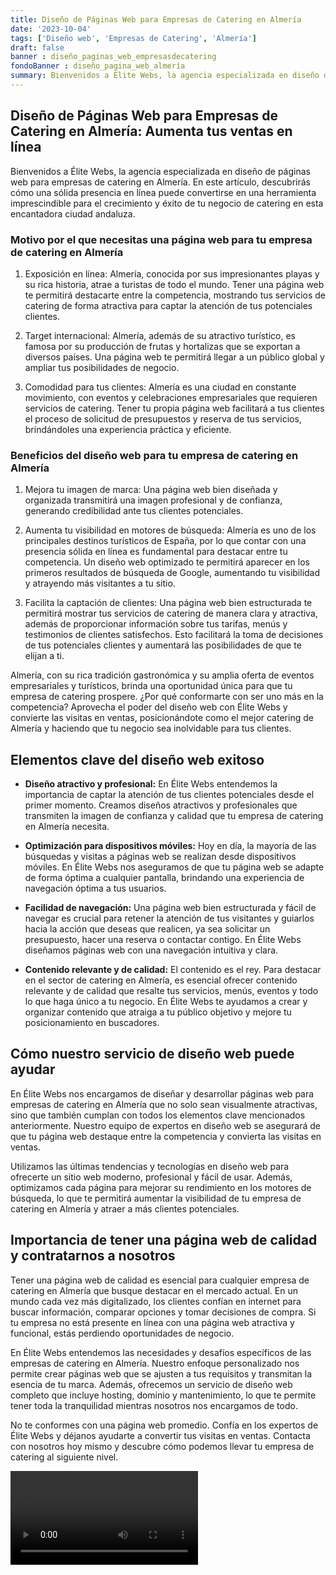 ```yaml
---
title: Diseño de Páginas Web para Empresas de Catering en Almería
date: '2023-10-04'
tags: ['Diseño web', 'Empresas de Catering', 'Almería']
draft: false
banner : diseño_paginas_web_empresasdecatering
fondoBanner : diseño_pagina_web_almería
summary: Bienvenidos a Élite Webs, la agencia especializada en diseño de páginas web para empresas de catering en Almería. En este artículo, descubrirás cómo una sólida presencia en línea puede convertirse en una herramienta imprescindible para el crecimiento y éxito de tu negocio de catering en esta encantadora ciudad andaluza.
---
```


## Diseño de Páginas Web para Empresas de Catering en Almería: Aumenta tus ventas en línea

Bienvenidos a Élite Webs, la agencia especializada en diseño de páginas web para empresas de catering en Almería. En este artículo, descubrirás cómo una sólida presencia en línea puede convertirse en una herramienta imprescindible para el crecimiento y éxito de tu negocio de catering en esta encantadora ciudad andaluza.

### Motivo por el que necesitas una página web para tu empresa de catering en Almería

1. Exposición en línea: Almería, conocida por sus impresionantes playas y su rica historia, atrae a turistas de todo el mundo. Tener una página web te permitirá destacarte entre la competencia, mostrando tus servicios de catering de forma atractiva para captar la atención de tus potenciales clientes.

2. Target internacional: Almería, además de su atractivo turístico, es famosa por su producción de frutas y hortalizas que se exportan a diversos países. Una página web te permitirá llegar a un público global y ampliar tus posibilidades de negocio.

3. Comodidad para tus clientes: Almería es una ciudad en constante movimiento, con eventos y celebraciones empresariales que requieren servicios de catering. Tener tu propia página web facilitará a tus clientes el proceso de solicitud de presupuestos y reserva de tus servicios, brindándoles una experiencia práctica y eficiente.

### Beneficios del diseño web para tu empresa de catering en Almería

1. Mejora tu imagen de marca: Una página web bien diseñada y organizada transmitirá una imagen profesional y de confianza, generando credibilidad ante tus clientes potenciales.

2. Aumenta tu visibilidad en motores de búsqueda: Almería es uno de los principales destinos turísticos de España, por lo que contar con una presencia sólida en línea es fundamental para destacar entre tu competencia. Un diseño web optimizado te permitirá aparecer en los primeros resultados de búsqueda de Google, aumentando tu visibilidad y atrayendo más visitantes a tu sitio.

3. Facilita la captación de clientes: Una página web bien estructurada te permitirá mostrar tus servicios de catering de manera clara y atractiva, además de proporcionar información sobre tus tarifas, menús y testimonios de clientes satisfechos. Esto facilitará la toma de decisiones de tus potenciales clientes y aumentará las posibilidades de que te elijan a ti.

Almería, con su rica tradición gastronómica y su amplia oferta de eventos empresariales y turísticos, brinda una oportunidad única para que tu empresa de catering prospere. ¿Por qué conformarte con ser uno más en la competencia? Aprovecha el poder del diseño web con Élite Webs y convierte las visitas en ventas, posicionándote como el mejor catering de Almería y haciendo que tu negocio sea inolvidable para tus clientes.

<GifSeo />

<Cta />

## Elementos clave del diseño web exitoso

- **Diseño atractivo y profesional:** En Élite Webs entendemos la importancia de captar la atención de tus clientes potenciales desde el primer momento. Creamos diseños atractivos y profesionales que transmiten la imagen de confianza y calidad que tu empresa de catering en Almería necesita.

- **Optimización para dispositivos móviles:** Hoy en día, la mayoría de las búsquedas y visitas a páginas web se realizan desde dispositivos móviles. En Élite Webs nos aseguramos de que tu página web se adapte de forma óptima a cualquier pantalla, brindando una experiencia de navegación óptima a tus usuarios.

- **Facilidad de navegación:** Una página web bien estructurada y fácil de navegar es crucial para retener la atención de tus visitantes y guiarlos hacia la acción que deseas que realicen, ya sea solicitar un presupuesto, hacer una reserva o contactar contigo. En Élite Webs diseñamos páginas web con una navegación intuitiva y clara.

- **Contenido relevante y de calidad:** El contenido es el rey. Para destacar en el sector de catering en Almería, es esencial ofrecer contenido relevante y de calidad que resalte tus servicios, menús, eventos y todo lo que haga único a tu negocio. En Élite Webs te ayudamos a crear y organizar contenido que atraiga a tu público objetivo y mejore tu posicionamiento en buscadores.

## Cómo nuestro servicio de diseño web puede ayudar

En Élite Webs nos encargamos de diseñar y desarrollar páginas web para empresas de catering en Almería que no solo sean visualmente atractivas, sino que también cumplan con todos los elementos clave mencionados anteriormente. Nuestro equipo de expertos en diseño web se asegurará de que tu página web destaque entre la competencia y convierta las visitas en ventas.

Utilizamos las últimas tendencias y tecnologías en diseño web para ofrecerte un sitio web moderno, profesional y fácil de usar. Además, optimizamos cada página para mejorar su rendimiento en los motores de búsqueda, lo que te permitirá aumentar la visibilidad de tu empresa de catering en Almería y atraer a más clientes potenciales.

## Importancia de tener una página web de calidad y contratarnos a nosotros

Tener una página web de calidad es esencial para cualquier empresa de catering en Almería que busque destacar en el mercado actual. En un mundo cada vez más digitalizado, los clientes confían en internet para buscar información, comparar opciones y tomar decisiones de compra. Si tu empresa no está presente en línea con una página web atractiva y funcional, estás perdiendo oportunidades de negocio.

En Élite Webs entendemos las necesidades y desafíos específicos de las empresas de catering en Almería. Nuestro enfoque personalizado nos permite crear páginas web que se ajusten a tus requisitos y transmitan la esencia de tu marca. Además, ofrecemos un servicio de diseño web completo que incluye hosting, dominio y mantenimiento, lo que te permite tener toda la tranquilidad mientras nosotros nos encargamos de todo.

No te conformes con una página web promedio. Confía en los expertos de Élite Webs y déjanos ayudarte a convertir tus visitas en ventas. Contacta con nosotros hoy mismo y descubre cómo podemos llevar tu empresa de catering al siguiente nivel.

<Video />

<CtaBot job='Empresas de Catering' city='Almería'/>

<Gmaps query='Almería+españa+maps' />
